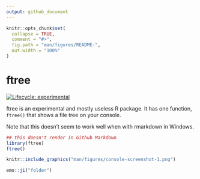 ```yaml
---
output: github_document
---
```


<!-- README.md is generated from README.Rmd. Please edit that file -->

```r
knitr::opts_chunk$set(
  collapse = TRUE,
  comment = "#>",
  fig.path = "man/figures/README-",
  out.width = "100%"
)
```

# ftree

<!-- badges: start -->
[![Lifecycle: experimental](https://img.shields.io/badge/lifecycle-experimental-orange.svg)](https://lifecycle.r-lib.org/articles/stages.html#experimental)
<!-- badges: end -->

ftree is an experimental and mostly useless R package. It has one function, `ftree()` that shows a file tree on your console.

Note that this doesn't seem to work well when with rmarkdown in Windows.

```r
## this doesn't render in Github Markdown
library(ftree)
ftree()
```


```r
knitr::include_graphics("man/figures/console-screenshot-1.png")
```

```r
emo::ji("folder")
```

